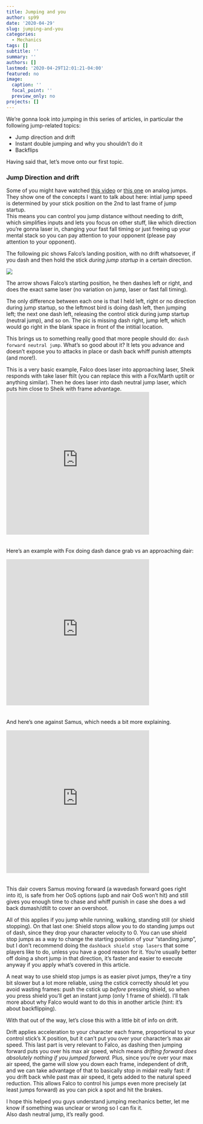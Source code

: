 ```yaml
---
title: Jumping and you
author: sp99
date: '2020-04-29'
slug: jumping-and-you
categories:
  - Mechanics
tags: []
subtitle: ''
summary: ''
authors: []
lastmod: '2020-04-29T12:01:21-04:00'
featured: no
image:
  caption: ''
  focal_point: ''
  preview_only: no
projects: []
---
```


We're gonna look into jumping in this series of articles, in particular the following jump-related topics:

* Jump direction and drift
* Instant double jumping and why you shouldn't do it
* Backflips

Having said that, let's move onto our first topic.

### Jump Direction and drift

Some of you might have watched [this video](https://youtu.be/1AVCBvFO7VE) or [this one](https://youtu.be/tY3XugmyMow) on analog jumps. They show one of the concepts I want to talk about here: intial jump speed is determined by your stick position on the 2nd to last frame of jump startup.  
This means you can control you jump distance without needing to drift, which simplifies inputs and lets you focus on other stuff, like which direction you're gonna laser in, changing your fast fall timing or just freeing up your mental stack so you can pay attention to your opponent (please pay attention to your opponent).

The following pic shows Falco's landing position, with no drift whatsoever, if you dash and then hold the stick *during jump startup* in a certain direction.

![](/post/2020-04-29-jumping-and-you_files/lasers.png)

The arrow shows Falco's starting position, he then dashes left or right, and does the exact same laser (no variation on jump, laser or fast fall timing).  

The only difference between each one is that I held left, right or no direction during jump startup, so the leftmost bird is doing dash left, then jumping left; the next one dash left, releasing the control stick during jump startup (neutral jump), and so on. The pic is missing dash right, jump left, which would go right in the blank space in front of the intitial location.

This brings us to something really good that more people should do: `dash forward neutral jump`.  What's so good about it? It lets you advance and doesn't expose you to attacks in place or dash back whiff punish attempts (and more!).

This is a very basic example, Falco does laser into approaching laser, Sheik responds with take laser ftilt (you can replace this with a Fox/Marth uptilt or anything similar). Then he does laser into dash neutral jump laser, which puts him close to Sheik with frame advantage.  
<div style='position:relative; padding-bottom:calc(70.19% + 44px)'><iframe src='https://gfycat.com/ifr/sneakyweightybats?autoplay=0' frameborder='0' scrolling='no' width='75%' height='95%' style='position:absolute;top:0;left:0;' allowfullscreen></iframe></div>

Here's an example with Fox doing dash dance grab vs an approaching dair:

<div style='position:relative; padding-bottom:calc(72.19% + 44px)'><iframe src='https://gfycat.com/ifr/hardtofinddearbarnswallow?autoplay=0' frameborder='0' scrolling='no' width='75%' height='95%' style='position:absolute;top:0;left:0;' allowfullscreen></iframe></div><p> 



And here's one against Samus, which needs a bit more explaining.
<div style='position:relative; padding-bottom:calc(70.19% + 44px)'><iframe src='https://gfycat.com/ifr/anysmoothflounder?autoplay=0' frameborder='0' scrolling='no' width='75%' height='95%' style='position:absolute;top:0;left:0;' allowfullscreen></iframe></div><p>
This dair covers Samus moving forward (a wavedash forward goes right into it), is safe from her OoS options (upb and nair OoS won't hit) and still gives you enough time to chase and whiff punish in case she does a wd back dsmash/dtilt to cover an overshoot.

All of this applies if you jump while running, walking, standing still (or shield stopping). On that last one: Shield stops allow you to do standing jumps out of dash, since they drop your character velocity to 0. You can use shield stop jumps as a way to change the starting position of your "standing jump", but I don't recommend doing the `dashback shield stop lasers` that some players like to do, unless you have a good reason for it. You're usually better off doing a short jump in that direction, it's faster and easier to execute anyway if you apply what's covered in this article.  
 
A neat way to use shield stop jumps is as easier pivot jumps, they're a tiny bit slower but a lot more reliable, using the cstick correctly should let you avoid wasting frames: push the cstick up *before* pressing shield, so when you press shield you'll get an instant jump (only 1 frame of shield). I'll talk more about why Falco would want to do this in another article (hint: it's about backflipping).

With that out of the way, let's close this with a little bit of info on drift.

Drift applies acceleration to your character each frame, proportional to your control stick's X position, but it can't put you over your character's max air speed. This last part is very relevant to Falco, as dashing then jumping forward puts you over his max air speed, which means *drifting forward does absolutely nothing if you jumped forward.*  Plus, since you're over your max air speed, the game will slow you down each frame, independent of drift, and we can take advantage of that to basically stop in midair really fast: if you drift back while past max air speed, it gets added to the natural speed reduction. This allows Falco to control his jumps even more precisely (at least jumps forward) as you can pick a spot and hit the brakes.

I hope this helped you guys understand jumping mechanics better, let me know if something was unclear or wrong so I can fix it.  
Also dash neutral jump, it's really good.

